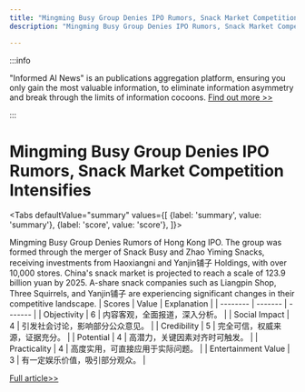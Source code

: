 ```yaml
---
title: "Mingming Busy Group Denies IPO Rumors, Snack Market Competition Intensifies"
description: "Mingming Busy Group Denies IPO Rumors, Snack Market Competition Intensifies"

---
```



:::info

"Informed AI News" is an publications aggregation platform, ensuring you only gain the most valuable information, to eliminate information asymmetry and break through the limits of information cocoons.  [Find out more >>](/)

:::

# Mingming Busy Group Denies IPO Rumors, Snack Market Competition Intensifies


<Tabs
	defaultValue="summary"
	values={[
	{label: 'summary', value: 'summary'},
	{label: 'score', value: 'score'},
]}>
<TabItem value="summary">


Mingming Busy Group Denies Rumors of Hong Kong IPO. The group was formed through the merger of Snack Busy and Zhao Yiming Snacks, receiving investments from Haoxiangni and Yanjin铺子 Holdings, with over 10,000 stores. China's snack market is projected to reach a scale of 123.9 billion yuan by 2025. A-share snack companies such as Liangpin Shop, Three Squirrels, and Yanjin铺子 are experiencing significant changes in their competitive landscape.
</TabItem>
<TabItem value="score">
	| Scores     | Value   | Explanation |
	| -------- | ------- | ------- |
	| Objectivity  | 6    | 内容客观，全面报道，深入分析。    |
	| Social Impact | 4     | 引发社会讨论，影响部分公众意见。    |
	| Credibility    | 5    | 完全可信，权威来源，证据充分。    |
	| Potential    | 4    | 高潜力，关键因素对齐时可触发。    |
	| Practicality    | 4    | 高度实用，可直接应用于实际问题。    |
	| Entertainment Value    | 3    | 有一定娱乐价值，吸引部分观众。    |
</TabItem>
</Tabs>

[Full article>>](https://readhub.cn/topic/8buJxnm9ej2)
